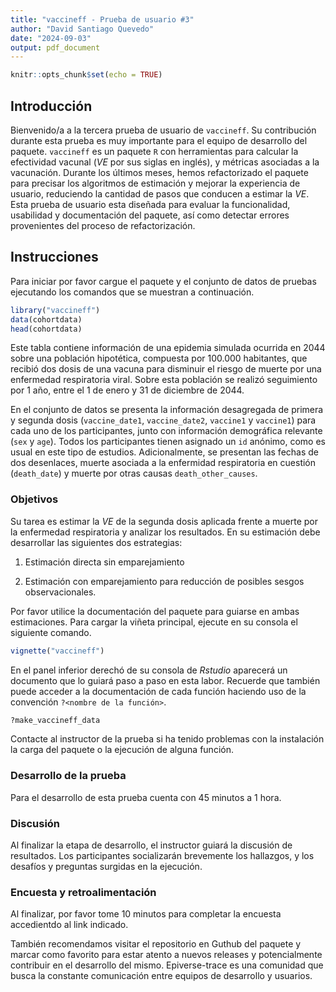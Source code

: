 ```yaml
---
title: "vaccineff - Prueba de usuario #3"
author: "David Santiago Quevedo"
date: "2024-09-03"
output: pdf_document
---
```


```r
knitr::opts_chunk$set(echo = TRUE)
```

## Introducción

Bienvenido/a a la tercera prueba de usuario de  `vaccineff`. Su contribución
durante esta prueba es muy importante para el equipo de desarrollo del paquete.
`vaccineff` es un paquete `R` con herramientas para calcular la efectividad
vacunal ($VE$ por sus siglas en inglés), y métricas asociadas a la vacunación.
Durante los últimos meses, hemos refactorizado el paquete para precisar
los algoritmos de estimación y mejorar la experiencia de usuario, reduciendo la
cantidad de pasos que conducen a estimar la $VE$.  Esta prueba de usuario esta 
diseñada para evaluar la funcionalidad, usabilidad y documentación del 
paquete, así como detectar errores provenientes del proceso de refactorización.

## Instrucciones

Para iniciar por favor cargue el paquete y el conjunto de datos de pruebas 
ejecutando los comandos que se muestran a continuación.

```r
library("vaccineff")
data(cohortdata)
head(cohortdata)
```

Este tabla contiene información de una epidemia simulada ocurrida en 2044 
sobre una población hipotética, compuesta por 100.000 habitantes, que recibió 
dos dosis de una vacuna para disminuir el riesgo de muerte por una enfermedad
respiratoria viral. Sobre esta población se realizó seguimiento por 1 año,
entre el 1 de enero y 31 de diciembre de 2044.

En el conjunto de datos se presenta la información desagregada de primera y
segunda dosis (`vaccine_date1`, `vaccine_date2`, `vaccine1` y `vaccine1`)
para cada uno de los participantes, junto con información demográfica
relevante (`sex` y `age`). Todos los participantes tienen asignado un `id`
anónimo, como es usual en este tipo de estudios. Adicionalmente, se presentan
las fechas de dos desenlaces, muerte asociada a la enfermidad respiratoria
en cuestión (`death_date`) y muerte por otras causas `death_other_causes`.

### Objetivos

Su tarea es estimar la $VE$ de la segunda dosis aplicada frente a muerte por
la enfermedad respiratoria y analizar los resultados.
En su estimación debe desarrollar las siguientes dos estrategias: 

1. Estimación directa sin emparejamiento

2. Estimación con emparejamiento para reducción de posibles sesgos
observacionales.

Por favor utilice la documentación del paquete para guiarse en ambas
estimaciones. Para cargar la viñeta principal, ejecute en su consola el 
siguiente comando.

```r
vignette("vaccineff")
```

En el panel inferior derechó de su consola de *Rstudio* aparecerá un documento
que lo guiará paso a paso en esta labor. Recuerde que también puede acceder a
la documentación de cada función haciendo uso de la convención
`?<nombre de la función>`.

```r
?make_vaccineff_data
```

Contacte al instructor de la prueba si ha tenido problemas con la instalación
la carga del paquete o la ejecución de alguna función.

### Desarrollo de la prueba

Para el desarrollo de esta prueba cuenta con 45 minutos a 1 hora.

### Discusión
Al finalizar la etapa de desarrollo, el instructor guiará la discusión de
resultados. Los participantes socializarán brevemente los hallazgos, y los
desafíos y preguntas surgidas en la ejecución.

### Encuesta y retroalimentación
Al finalizar, por favor tome 10 minutos para completar la encuesta
accedientdo al link indicado.

También recomendamos visitar el repositorio en Guthub del paquete y marcar
como favorito para estar atento a nuevos releases y potencialmente contribuir
en el desarrollo del mismo. Epiverse-trace es una comunidad que busca la
constante comunicación entre equipos de desarrollo y usuarios.


